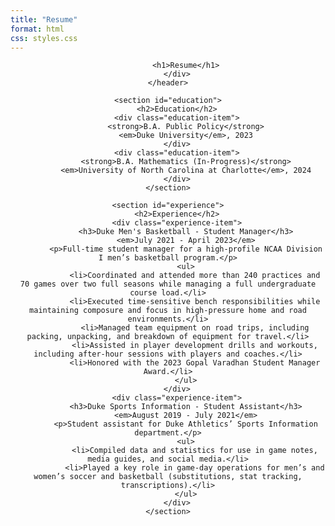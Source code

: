 ```yaml
---
title: "Resume"
format: html
css: styles.css
---
```


<article class="post" id="resume">
    <header>
        <div class="title">
            <h1>Resume</h1>
        </div>
    </header>

    <section id="education">
        <h2>Education</h2>
        <div class="education-item">
            <strong>B.A. Public Policy</strong>
            <em>Duke University</em>, 2023
        </div>
        <div class="education-item">
            <strong>B.A. Mathematics (In-Progress)</strong>
            <em>University of North Carolina at Charlotte</em>, 2024
        </div>
    </section>

    <section id="experience">
        <h2>Experience</h2>
        <div class="experience-item">
            <h3>Duke Men's Basketball - Student Manager</h3>
            <em>July 2021 - April 2023</em>
            <p>Full-time student manager for a high-profile NCAA Division I men’s basketball program.</p>
            <ul>
                <li>Coordinated and attended more than 240 practices and 70 games over two full seasons while managing a full undergraduate course load.</li>
                <li>Executed time-sensitive bench responsibilities while maintaining composure and focus in high-pressure home and road environments.</li>
                <li>Managed team equipment on road trips, including packing, unpacking, and breakdown of equipment for travel.</li>
                <li>Assisted in player development drills and workouts, including after-hour sessions with players and coaches.</li>
                <li>Honored with the 2023 Gopal Varadhan Student Manager Award.</li>
            </ul>
        </div>
        <div class="experience-item">
            <h3>Duke Sports Information - Student Assistant</h3>
            <em>August 2019 - July 2021</em>
            <p>Student assistant for Duke Athletics’ Sports Information department.</p>
            <ul>
                <li>Compiled data and statistics for use in game notes, media guides, and social media.</li>
                <li>Played a key role in game-day operations for men’s and women’s soccer and basketball (substitutions, stat tracking, transcriptions).</li>
            </ul>
        </div>
    </section>
</article>
